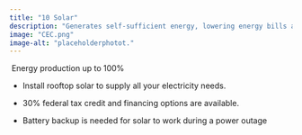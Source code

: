 ```yaml
---
title: "10 Solar"
description: "Generates self-sufficient energy, lowering energy bills and reducing dependence on fossil fuels and commercial energy grids"
image: "CEC.png"
image-alt: "placeholderphotot."
---
```


 Energy production up to 100%

-   Install rooftop solar to supply all your electricity needs.

-   30% federal tax credit and financing options are available.

-   Battery backup is needed for solar to work during a power outage

